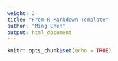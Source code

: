 ```yaml
---
weight: 2
title: "From R Markdown Template"
author: "Ming Chen"
output: html_document
---
```


```r
knitr::opts_chunk$set(echo = TRUE)
```



